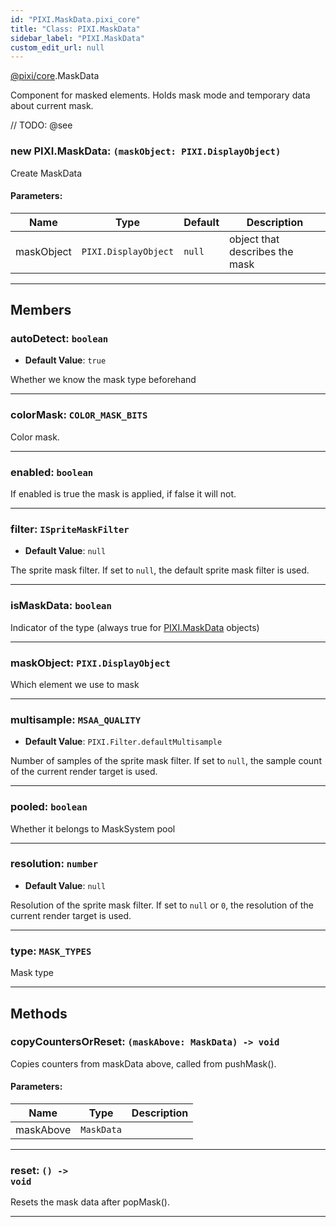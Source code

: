 ```yaml
---
id: "PIXI.MaskData.pixi_core"
title: "Class: PIXI.MaskData"
sidebar_label: "PIXI.MaskData"
custom_edit_url: null
---
```


[@pixi/core](../modules/pixi_core).MaskData

Component for masked elements.
Holds mask mode and temporary data about current mask.



// TODO: @see

        

<article>

### new PIXI.MaskData: <span><code>(maskObject&#58; PIXI.DisplayObject) </code></span>
Create MaskData

#### Parameters:
| Name       | Type                            | Default           | Description                    |
| ---------- | ------------------------------- | ----------------- | ------------------------------ |
| maskObject | <code>PIXI.DisplayObject</code> | <code>null</code> | object that describes the mask |

</article>

---------------------------------------




## Members
<article>

### autoDetect: <span><code>boolean</code></span>
- **Default Value**: <code>true</code>

Whether we know the mask type beforehand

</article>


---------------------------------------

<article>

### colorMask: <span><code>COLOR_MASK_BITS</code></span>
Color mask.

</article>


---------------------------------------

<article>

### enabled: <span><code>boolean</code></span>
If enabled is true the mask is applied, if false it will not.

</article>


---------------------------------------

<article>

### filter: <span><code>ISpriteMaskFilter</code></span>
- **Default Value**: <code>null</code>

The sprite mask filter. If set to `null`, the default sprite mask filter is used.

</article>


---------------------------------------

<article>

### isMaskData: <span><code>boolean</code></span>
Indicator of the type (always true for [PIXI.MaskData](../classes/PIXI.MaskData.pixi_core) objects)

</article>


---------------------------------------

<article>

### maskObject: <span><code>PIXI.DisplayObject</code></span>
Which element we use to mask

</article>


---------------------------------------

<article>

### multisample: <span><code>MSAA_QUALITY</code></span>
- **Default Value**: <code>PIXI.Filter.defaultMultisample</code>

Number of samples of the sprite mask filter. If set to `null`, the sample count of the current render target is used.

</article>


---------------------------------------

<article>

### pooled: <span><code>boolean</code></span>
Whether it belongs to MaskSystem pool

</article>


---------------------------------------

<article>

### resolution: <span><code>number</code></span>
- **Default Value**: <code>null</code>

Resolution of the sprite mask filter. If set to `null` or `0`, the resolution of the current render target is used.

</article>


---------------------------------------

<article>

### type: <span><code>MASK_TYPES</code></span>
Mask type

</article>


---------------------------------------


## Methods
<article>

### copyCountersOrReset: <span><code>(maskAbove&#58; MaskData) -&#62; void</code></span>
Copies counters from maskData above, called from pushMask().

#### Parameters:
| Name      | Type                  | Description |
| --------- | --------------------- | ----------- |
| maskAbove | <code>MaskData</code> |             |
</article>


---------------------------------------

<article>

### reset: <span><code>() -&#62; void</code></span>
Resets the mask data after popMask().

</article>


---------------------------------------


    